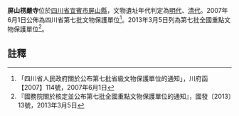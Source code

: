 {{msg:四川省文物保護單位
|名稱 = 屏山楞嚴寺
|編號 = 124
|圖片 = 
|級別 = S7
|分類 = 
|時代 = [[明代|明代]]、[[清代|清代]]
|地点 = [[四川省|四川省]][[宜賓市|宜賓市]][[屏山縣|屏山縣]]
|坐標 =
|登錄 = 2007年6月1日
}}
{{msg:四川省文物保護單位
|名稱 = 屏山楞嚴寺
|編號 = 1311
|圖片 = 
|級別 = 107
|分類 = 
|時代 = 明
|地点 = [[四川省|四川省]][[宜賓市|宜賓市]][[屏山縣|屏山縣]]
|坐標 =
|登錄 = 2013年3月5日
}}
'''屏山楞嚴寺'''位於[[四川省|四川省]][[宜賓市|宜賓市]][[屏山縣|屏山縣]]，文物遺址年代判定為[[明代|明代]]、[[清代|清代]]。2007年6月1日公佈為四川省第七批文物保護單位<ref>「四川省人民政府關於公布第七批省級文物保護單位的通知」，川府函【2007】114號，2007年6月1日</ref>。2013年3月5日列為第七批全國重點文物保護單位<ref>『國務院關於核定並公布第七批全國重點文物保護單位的通知』，國發〔2013〕13號，2013年3月5日</ref>。
==註釋==
{{reflist}}
{{文物保護單位小作品}}